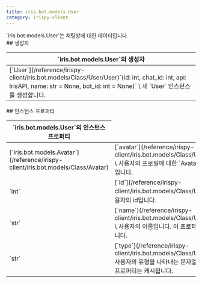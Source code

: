 ```yaml
---
title: iris.bot.models.User
category: irispy-client
---
```


<Section>
  `iris.bot.models.User`는 채팅방에 대한 데이터입니다.
</Section>
<Section>
  ## 생성자

  <Table>
    <Thead>
      <Tr>
        <Th>`iris.bot.models.User`의 생성자</Th>
      </Tr>
    </Thead>
    <Tbody>
      <Tr>
        <Td>
          [`User`](/reference/irispy-client/iris.bot.models/Class/User/User)`(id: int, chat_id: int, api: IrisAPI, name: str = None, bot_id: int = None)` \
          새 `User` 인스턴스를 생성합니다.
        </Td>
      </Tr>
    </Tbody>
  </Table>
</Section>
<Section>
  ## 인스턴스 프로퍼티

  <Table>
    <Thead>
      <Tr>
        <Th colSpan={2}>`iris.bot.models.User`의 인스턴스 프로퍼티</Th>
      </Tr>
    </Thead>
    <Tbody>
      <Tr>
        <Td><span>[`iris.bot.models.Avatar`](/reference/irispy-client/iris.bot.models/Class/Avatar)</span></Td>
        <Td>
          [`avatar`](/reference/irispy-client/iris.bot.models/Class/User/avatar) \
          사용자의 프로필에 대한 `Avatar` 인스턴스입니다.
        </Td>
      </Tr>
      <Tr>
        <Td><span>`int`</span></Td>
        <Td>
          [`id`](/reference/irispy-client/iris.bot.models/Class/User/id) \
          사용자의 id입니다.
        </Td>
      </Tr>
      <Tr>
        <Td><span>`str`</span></Td>
        <Td>
          [`name`](/reference/irispy-client/iris.bot.models/Class/User/name) \
          사용자의 이름입니다. 이 프로퍼티는 캐시됩니다.
        </Td>
      </Tr>
      <Tr>
        <Td><span>`str`</span></Td>
        <Td>
          [`type`](/reference/irispy-client/iris.bot.models/Class/User/type) \
          사용자의 유형을 나타내는 문자열입니다. 이 프로퍼티는 캐시됩니다.
        </Td>
      </Tr>
    </Tbody>
  </Table>
</Section>